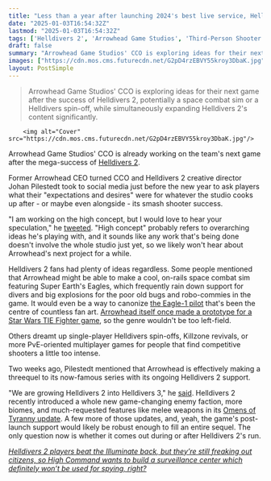 ```yaml
---
title: "Less than a year after launching 2024's best live service, Helldivers 2 creative director has already started working on 'the next Arrowhead game'"
date: "2025-01-03T16:54:32Z"
lastmod: "2025-01-03T16:54:32Z"
tags: ['Helldivers 2', 'Arrowhead Game Studios', 'Third-Person Shooter', 'Multiplayer', 'PC', 'PlayStation', 'Space Combat Sim']
draft: false
summary: "Arrowhead Game Studios' CCO is exploring ideas for their next game after the success of Helldivers 2, potentially a space combat sim or a Helldivers spin-off, while simultaneously expanding Helldivers 2's content significantly."
images: ["https://cdn.mos.cms.futurecdn.net/G2pD4rzEBVY55kroy3DbaK.jpg"]
layout: PostSimple
---
```

> Arrowhead Game Studios' CCO is exploring ideas for their next game after the success of Helldivers 2, potentially a space combat sim or a Helldivers spin-off, while simultaneously expanding Helldivers 2's content significantly.


        <img alt="Cover" src="https://cdn.mos.cms.futurecdn.net/G2pD4rzEBVY55kroy3DbaK.jpg"/>
        
Arrowhead Game Studios' CCO is already working on the team's next game after the mega-success of [Helldivers 2](https://www.gamesradar.com/helldivers-2-guide/).

Former Arrowhead CEO turned CCO and Helldivers 2 creative director Johan Pilestedt took to social media just before the new year to ask players what their "expectations and desires" were for whatever the studio cooks up after - or maybe even alongside - its smash shooter success.

"I am working on the high concept, but I would love to hear your speculation," he [tweeted](https://x.com/Pilestedt/status/1874226763913715938). "High concept" probably refers to overarching ideas he's playing with, and it sounds like any work that's being done doesn't involve the whole studio just yet, so we likely won't hear about Arrowhead's next project for a while. 

Helldivers 2 fans had plenty of ideas regardless. Some people mentioned that Arrowhead might be able to make a cool, on-rails space combat sim featuring Super Earth's Eagles, which frequently rain down support for divers and big explosions for the poor old bugs and robo-commies in the game. It would even be a way to canonize [the Eagle-1 pilot](https://www.gamesradar.com/games/third-person-shooter/helldivers-2-dev-shares-more-fan-art-of-best-girl-eagle-1-but-insists-that-she-hasnt-been-physically-augmented-to-better-perform-their-duty/) that's been the centre of countless fan art. [Arrowhead itself once made a prototype for a Star Wars TIE Fighter game](https://www.gamesradar.com/games/third-person-shooter/helldivers-2-director-reveals-arrowhead-once-made-a-prototype-for-a-star-wars-tie-fighter-successor-it-could-have-been-amazing/), so the genre wouldn't be too left-field.

Others dreamt up single-player Helldivers spin-offs, Killzone revivals, or more PvE-oriented multiplayer games for people that find competitive shooters a little too intense. 

Two weeks ago, Pilestedt mentioned that Arrowhead is effectively making a threequel to its now-famous series with its ongoing Helldivers 2 support. 

"We are growing Helldivers 2 into Helldivers 3," he [said](https://x.com/Pilestedt/status/1871258587508642096). Helldivers 2 recently introduced a whole new game-changing enemy faction, more biomes, and much-requested features like melee weapons in its [Omens of Tyranny update](https://www.gamesradar.com/games/third-person-shooter/helldivers-2-omens-of-tyranny-update-illuminates/). A few more of those updates, and, yeah, the game's post-launch support would likely be robust enough to fill an entire sequel. The only question now is whether it comes out during or after Helldivers 2's run.

[<em>Helldivers 2 players beat the Illuminate back, but they’re still freaking out citizens, so High Command wants to build a surveillance center which definitely won’t be used for spying, right?</em>](https://www.gamesradar.com/games/third-person-shooter/helldivers-2-players-beat-the-illuminate-back-but-theyre-still-freaking-out-citizens-so-high-command-wants-to-build-a-surveillance-center-which-definitely-wont-be-used-for-spying/)
        